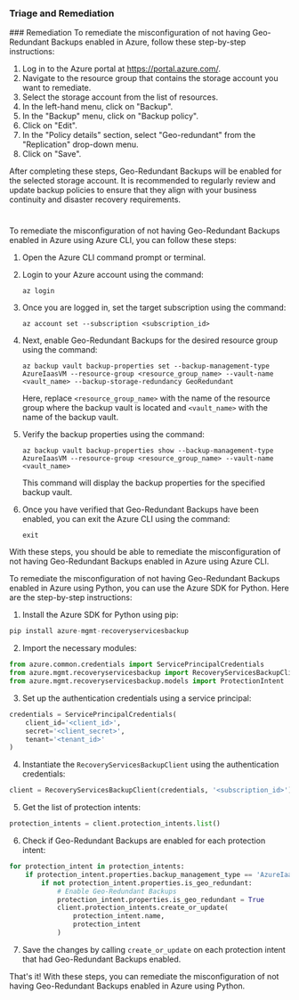 
### Triage and Remediation
<Tabs>
<Tab title='Remediation'>
### Remediation

<AccordionGroup>
<Accordion title='Using Console' defaultOpen='true'>
To remediate the misconfiguration of not having Geo-Redundant Backups enabled in Azure, follow these step-by-step instructions:

1. Log in to the Azure portal at https://portal.azure.com/.
2. Navigate to the resource group that contains the storage account you want to remediate.
3. Select the storage account from the list of resources.
4. In the left-hand menu, click on "Backup".
5. In the "Backup" menu, click on "Backup policy".
6. Click on "Edit".
7. In the "Policy details" section, select "Geo-redundant" from the "Replication" drop-down menu.
8. Click on "Save".

After completing these steps, Geo-Redundant Backups will be enabled for the selected storage account. It is recommended to regularly review and update backup policies to ensure that they align with your business continuity and disaster recovery requirements.

#
</Accordion>

<Accordion title='Using CLI'>
To remediate the misconfiguration of not having Geo-Redundant Backups enabled in Azure using Azure CLI, you can follow these steps:

1. Open the Azure CLI command prompt or terminal.

2. Login to your Azure account using the command: 

   ```
   az login
   ```

3. Once you are logged in, set the target subscription using the command:

   ```
   az account set --subscription <subscription_id>
   ```

4. Next, enable Geo-Redundant Backups for the desired resource group using the command:

   ```
   az backup vault backup-properties set --backup-management-type AzureIaasVM --resource-group <resource_group_name> --vault-name <vault_name> --backup-storage-redundancy GeoRedundant
   ```

   Here, replace `<resource_group_name>` with the name of the resource group where the backup vault is located and `<vault_name>` with the name of the backup vault.

5. Verify the backup properties using the command:

   ```
   az backup vault backup-properties show --backup-management-type AzureIaasVM --resource-group <resource_group_name> --vault-name <vault_name>
   ```

   This command will display the backup properties for the specified backup vault.

6. Once you have verified that Geo-Redundant Backups have been enabled, you can exit the Azure CLI using the command:

   ```
   exit
   ```

With these steps, you should be able to remediate the misconfiguration of not having Geo-Redundant Backups enabled in Azure using Azure CLI.
</Accordion>

<Accordion title='Using Python'>
To remediate the misconfiguration of not having Geo-Redundant Backups enabled in Azure using Python, you can use the Azure SDK for Python. Here are the step-by-step instructions:

1. Install the Azure SDK for Python using pip:

```python
pip install azure-mgmt-recoveryservicesbackup
```

2. Import the necessary modules:

```python
from azure.common.credentials import ServicePrincipalCredentials
from azure.mgmt.recoveryservicesbackup import RecoveryServicesBackupClient
from azure.mgmt.recoveryservicesbackup.models import ProtectionIntent
```

3. Set up the authentication credentials using a service principal:

```python
credentials = ServicePrincipalCredentials(
    client_id='<client_id>',
    secret='<client_secret>',
    tenant='<tenant_id>'
)
```

4. Instantiate the `RecoveryServicesBackupClient` using the authentication credentials:

```python
client = RecoveryServicesBackupClient(credentials, '<subscription_id>')
```

5. Get the list of protection intents:

```python
protection_intents = client.protection_intents.list()
```

6. Check if Geo-Redundant Backups are enabled for each protection intent:

```python
for protection_intent in protection_intents:
    if protection_intent.properties.backup_management_type == 'AzureIaasVM':
        if not protection_intent.properties.is_geo_redundant:
            # Enable Geo-Redundant Backups
            protection_intent.properties.is_geo_redundant = True
            client.protection_intents.create_or_update(
                protection_intent.name,
                protection_intent
            )
```

7. Save the changes by calling `create_or_update` on each protection intent that had Geo-Redundant Backups enabled.

That's it! With these steps, you can remediate the misconfiguration of not having Geo-Redundant Backups enabled in Azure using Python.
</Accordion>

</AccordionGroup>
</Tab>
</Tabs>

